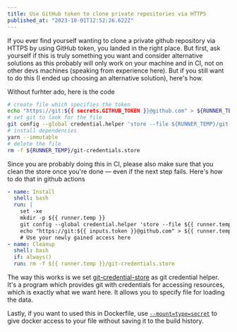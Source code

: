```yaml
---
title: Use GitHub token to clone private repositories via HTTPS
published_at: "2023-10-01T12:52:26.622Z"
---
```


If you ever find yourself wanting to clone a private github repository via HTTPS
by using GitHub token, you landed in the right place. But first, ask yourself if
this is truly something you want and consider alternative solutions as this probably
will only work on your machine and in CI, not on other devs machines (speaking
from experience here). But if you still want to do this (I ended up choosing
an alternative solution), here's how.

Without furhter ado, here is the code

```bash
# create file which specifies the token
echo "https://git:${{ secrets.GITHUB_TOKEN }}@github.com" > ${RUNNER_TEMP}/git-credentials.store
# set git to look for the file
git config --global credential.helper 'store --file ${RUNNER_TEMP}/git-credentials.store'
# install dependencies
yarn --immutable
# delete the file
rm -f ${RUNNER_TEMP}/git-credentials.store
```

Since you are probably doing this in CI, please also make sure that you clean the
store once you're done — even if the next step fails. Here's how to do that in
github actions

```yaml
- name: Install
  shell: bash
  run: |
    set -xe
    mkdir -p ${{ runner.temp }}
    git config --global credential.helper 'store --file ${{ runner.temp }}/git-credentials.store'
    echo "https://git:${{ inputs.token }}@github.com" > ${{ runner.temp }}/git-credentials.store
    # Use your newly gained access here
- name: Cleanup
  shell: bash
  if: always()
  run: rm -f ${{ runner.temp }}/git-credentials.store
```

The way this works is we set [git-credential-store](https://git-scm.com/docs/git-credential-store)
as git credential helper. It's a program which provides git with credentials for
accessing resources, which is exactly what we want here. It allows you to specify
file for loading the data.

Lastly, if you want to used this in Dockerfile, use [<code>--mount=type=secret</code>](https://docs.docker.com/engine/reference/builder/#run---mounttypesecret)
to give docker access to your file without saving it to the build history.
